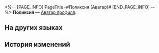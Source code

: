 <%-- [PAGE_INFO]
PageTitle=#Поликсия (Аватар)#
[END_PAGE_INFO] --%>
{{Предмет Инфобокс
|Название    = Поликсия
|id          = 202023
|Изображение = Аватар Поликсия.png
|Тип         = Аватар профиля
|Инвентарь   = 
|Редкость    = 4
|Эффект      = 
|Описание    = Поликсия кивает и улыбается.
|Источник1   = [[Аватар, получаемый в качестве награды за повышение уровня Чаши приливов]]
}}
{{Описание|''«В моём сердце... сияет яркий и тёплый свет. Благодаря ему мои ночи больше не длятся столь долго».''}}
'''Поликсия''' — [[Аватар профиля]].

==На других языках==
{{На других языках
|en   = Polyxia
|zhs  = 玻吕茜亚
|zht  = 玻呂西亞
|ja   = ボリュシア
|ko   = 폴리시아
|es   = Polixia
|fr   = Polyxia
|ru   = Поликсия
|th   = Polyxia
|vi   = Polyxia
|de   = Polyxia
|id   = Polyxia
|pt   = Polyxia
}}

==История изменений==
{{История изменений|3.5}}
